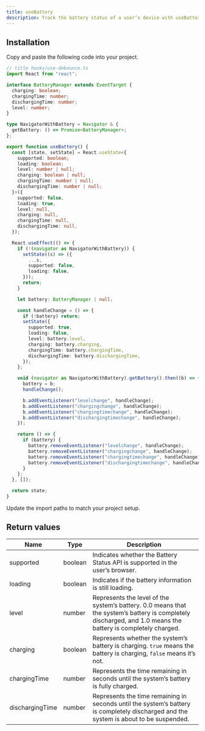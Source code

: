 ---
title: useBattery
description: Track the battery status of a user’s device with useBattery.
---

<ComponentPreview name="hooks/use-battery/demo" />

## Installation

<Steps>
<Step>
  Copy and paste the following code into your project.
</Step>

```ts
// title hooks/use-debounce.ts
import React from "react";

interface BatteryManager extends EventTarget {
  charging: boolean;
  chargingTime: number;
  dischargingTime: number;
  level: number;
}

type NavigatorWithBattery = Navigator & {
  getBattery: () => Promise<BatteryManager>;
};

export function useBattery() {
  const [state, setState] = React.useState<{
    supported: boolean;
    loading: boolean;
    level: number | null;
    charging: boolean | null;
    chargingTime: number | null;
    dischargingTime: number | null;
  }>({
    supported: false,
    loading: true,
    level: null,
    charging: null,
    chargingTime: null,
    dischargingTime: null,
  });

  React.useEffect(() => {
    if (!(navigator as NavigatorWithBattery)) {
      setState((s) => ({
        ...s,
        supported: false,
        loading: false,
      }));
      return;
    }

    let battery: BatteryManager | null;

    const handleChange = () => {
      if (!battery) return;
      setState({
        supported: true,
        loading: false,
        level: battery.level,
        charging: battery.charging,
        chargingTime: battery.chargingTime,
        dischargingTime: battery.dischargingTime,
      });
    };

    void (navigator as NavigatorWithBattery).getBattery().then((b) => {
      battery = b;
      handleChange();

      b.addEventListener("levelchange", handleChange);
      b.addEventListener("chargingchange", handleChange);
      b.addEventListener("chargingtimechange", handleChange);
      b.addEventListener("dischargingtimechange", handleChange);
    });

    return () => {
      if (battery) {
        battery.removeEventListener("levelchange", handleChange);
        battery.removeEventListener("chargingchange", handleChange);
        battery.removeEventListener("chargingtimechange", handleChange);
        battery.removeEventListener("dischargingtimechange", handleChange);
      }
    };
  }, []);

  return state;
}

```

<Step>
  Update the import paths to match your project setup.
</Step>
</Steps>

## Return values

| Name            | Type    | Description                                                                                                                                                  |
| --------------- | ------- | ------------------------------------------------------------------------------------------------------------------------------------------------------------ |
| supported       | boolean | Indicates whether the Battery Status API is supported in the user’s browser.                                                                                 |
| loading         | boolean | Indicates if the battery information is still loading.                                                                                                       |
| level           | number  | Represents the level of the system’s battery. 0.0 means that the system’s battery is completely discharged, and 1.0 means the battery is completely charged. |
| charging        | boolean | Represents whether the system’s battery is charging. `true` means the battery is charging, `false` means it’s not.                                           |
| chargingTime    | number  | Represents the time remaining in seconds until the system’s battery is fully charged.                                                                        |
| dischargingTime | number  | Represents the time remaining in seconds until the system’s battery is completely discharged and the system is about to be suspended.                        |

